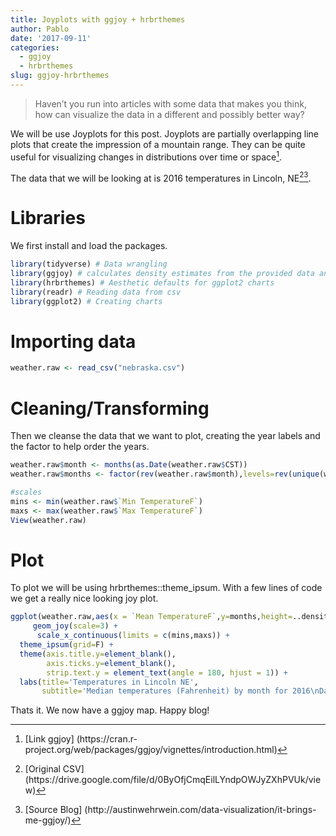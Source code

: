 ```yaml
---
title: Joyplots with ggjoy + hrbrthemes
author: Pablo
date: '2017-09-11'
categories:
  - ggjoy
  - hrbrthemes
slug: ggjoy-hrbrthemes
---
```


>Haven't you run into articles with some data that makes you think, how can visualize the data in a different and possibly better way? 

We will be use Joyplots for this post. Joyplots are partially overlapping line plots that create the impression of a mountain range. They can be quite useful for visualizing changes in distributions over time or space[^1].

The data that we will be looking at is 2016 temperatures in Lincoln, NE[^2][^3].

# Libraries

We first install and load the packages.

```r
library(tidyverse) # Data wrangling
library(ggjoy) # calculates density estimates from the provided data and then plots those
library(hrbrthemes) # Aesthetic defaults for ggplot2 charts
library(readr) # Reading data from csv 
library(ggplot2) # Creating charts
```

# Importing data

```r
weather.raw <- read_csv("nebraska.csv")
```

# Cleaning/Transforming

Then we cleanse the data that we want to plot, creating the year labels and the factor to help order the years.

```r
weather.raw$month <- months(as.Date(weather.raw$CST))
weather.raw$months <- factor(rev(weather.raw$month),levels=rev(unique(weather.raw$month)))

#scales
mins <- min(weather.raw$`Min TemperatureF`)
maxs <- max(weather.raw$`Max TemperatureF`)
View(weather.raw)
```

# Plot

To plot we will be using hrbrthemes::theme_ipsum. With a few lines of code we get a really nice looking joy plot. 

```r
ggplot(weather.raw,aes(x = `Mean TemperatureF`,y=months,height=..density..)) +
     geom_joy(scale=3) +
      scale_x_continuous(limits = c(mins,maxs)) +
  theme_ipsum(grid=F) +
  theme(axis.title.y=element_blank(),
        axis.ticks.y=element_blank(),
        strip.text.y = element_text(angle = 180, hjust = 1)) +
  labs(title='Temperatures in Lincoln NE',
       subtitle='Median temperatures (Fahrenheit) by month for 2016\nData: Original CSV from the Weather Underground')
```

Thats it. We now have a ggjoy map. Happy blog!

[^1]: [Link ggjoy] (https://cran.r-project.org/web/packages/ggjoy/vignettes/introduction.html)
[^2]: [Original CSV] (https://drive.google.com/file/d/0ByOfjCmqEilLYndpOWJyZXhPVUk/view)
[^3]: [Source Blog] (http://austinwehrwein.com/data-visualization/it-brings-me-ggjoy/)
